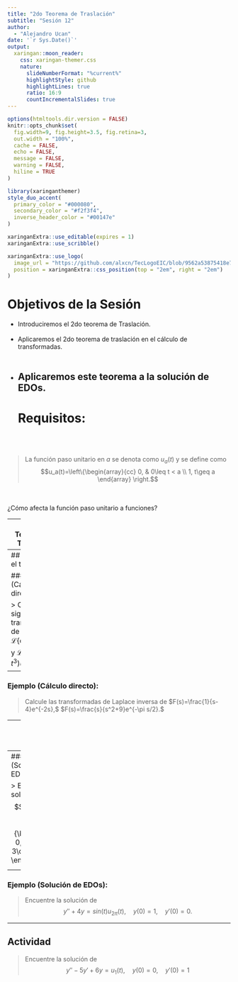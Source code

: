 ```yaml
---
title: "2do Teorema de Traslación"
subtitle: "Sesión 12"
author: 
  - "Alejandro Ucan"
date: '`r Sys.Date()`'
output:
  xaringan::moon_reader:
    css: xaringan-themer.css
    nature:
      slideNumberFormat: "%current%"
      highlightStyle: github
      highlightLines: true
      ratio: 16:9
      countIncrementalSlides: true
---
```


```r
options(htmltools.dir.version = FALSE)
knitr::opts_chunk$set(
  fig.width=9, fig.height=3.5, fig.retina=3,
  out.width = "100%",
  cache = FALSE,
  echo = FALSE,
  message = FALSE, 
  warning = FALSE,
  hiline = TRUE
)
```

```r
library(xaringanthemer)
style_duo_accent(
  primary_color = "#000080",
  secondary_color = "#f2f3f4",
  inverse_header_color = "#00147e"
)
```

```r
xaringanExtra::use_editable(expires = 1)
xaringanExtra::use_scribble()
```

```r
xaringanExtra::use_logo(
  image_url = "https://github.com/alxcn/TecLogoEIC/blob/9562a53875418e749a296c85808a19c85fc4be74/IngenieriaCiencias_Horizontal_RGB.png",
  position = xaringanExtra::css_position(top = "2em", right = "2em")
)
```

# Objetivos de la Sesión

* Introduciremos el 2do teorema de Traslación. <br/><br/>
* Aplicaremos el 2do teorema de traslación en el cálculo de transformadas. <br/><br/>
* Aplicaremos este teorema a la solución de EDOs.
---
# Requisitos:
<br/><br/>

> La función paso unitario en $a$ se denota como $u_a(t)$ y se define como $$u_a(t)=\left\{\begin{array}{cc} 0, & 0\leq t < a \\ 1, t\geq a \end{array} \right.$$

<br/><br/>
¿Cómo afecta la función paso unitario a funciones? 




---
# 2do Teorema de Traslación

> __Teorema:__ Sea $f(t)$ una función tal que $\mathcal{L}\{f(t)\}=F(s)$ exista. Entonces se cumple que $$\mathcal{L}\{f(t-a)u_a(t)\}=e^{-as}F(s).$$

<br/><br/>
> _Implicaciones del Teorema:_ ahora cada que calculemos la transformada de una función trasladada esto se ve como un factor exponencial en su transformada original.

---
## Aplicando el teorema:

### Ejemplo (Cálculo directo):

> Calcule las siguientes transformadas de Laplace: $\mathcal{L}\{\cos(t)u_{\pi}(t)\}$ y $\mathcal{L}\{(-3t^4+t^3)u_{3}(t)\}.$

---
### Ejemplo (Cálculo directo):

> Calcule las transformadas de Laplace inversa de $F(s)=\frac{1}{s-4}e^{-2s},$ $F(s)=\frac{s}{s^2+9}e^{-\pi s/2}.$

---
### Ejemplo (Solución de EDOs):

> Encuentre la solución de $$y'+y=f(t),\quad y(0)=0,\quad f(t)=\left\{\begin{array}{cc} 0, & 0\leq t < 1 \\ 5, & t\geq 1 \end{array}\right.$$ 

---
### Ejemplo (Solución de EDOs):

> Encuentre la solución de $$y'+y=f(t),\quad y(0)=5,\quad f(t)=\left\{\begin{array}{cc} 0, & 0\leq t <\pi \\ 3\cos(t), & t\geq \pi \end{array}\right.$$ 

---
### Ejemplo (Solución de EDOs):

> Encuentre la solución de $$y''+4y=sin(t)u_{2\pi}(t),\quad y(0)=1,\quad y'(0)=0.$$ 

---
## Actividad

> Encuentre la solución de $$y''-5y'+6y=u_1(t),\quad y(0)=0,\quad y'(0)=1$$ 
